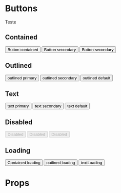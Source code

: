 



<Meta title="Button" component={Button} />

# Buttons

Teste

## Contained

<Story name="Contained">
  <Box
    component="div"
    display="grid"
    gridGap="10px"
    gridTemplateColumns="1fr 1fr 1fr"
  >
    <Button variant="contained" color="primary">
      Button contained
    </Button>
    <Button variant="contained" color="secondary">
      Button secondary
    </Button>
    <Button variant="contained" color="default">
      Button secondary
    </Button>
  </Box>
</Story>

## Outlined

<Story name="Outlined">
  <Box
    component="div"
    display="grid"
    gridGap="10px"
    gridTemplateColumns="1fr 1fr 1fr"
  >
    <Button variant="outlined" color="primary">
      outlined primary
    </Button>
    <Button variant="outlined" color="secondary">
      outlined secondary
    </Button>
    <Button variant="outlined" color="default">
      outlined default
    </Button>
  </Box>
</Story>

## Text

<Story name="Text">
  <Box
    component="div"
    display="grid"
    gridGap="10px"
    gridTemplateColumns="1fr 1fr 1fr"
  >
    <Button variant="text" color="primary">
      text primary
    </Button>
    <Button variant="text" color="secondary">
      text secondary
    </Button>
    <Button variant="text" color="default">
      text default
    </Button>
  </Box>
</Story>

## Disabled

<Story name="Disabled">
  <Box
    component="div"
    display="grid"
    gridGap="10px"
    gridTemplateColumns="1fr 1fr 1fr"
  >
    <Button variant="contained" disabled>
      Disabled
    </Button>
    <Button variant="outlined" disabled>
      Disabled
    </Button>
    <Button variant="text" disabled>
      Disabled
    </Button>
  </Box>
</Story>

## Loading

<Story name="Loading">
  <Box
    component="div"
    display="grid"
    gridGap="10px"
    gridTemplateColumns="1fr 1fr 1fr"
  >
    <Button variant="contained" loading>
      Contained loading
    </Button>
    <Button variant="outlined" loading>
      outlined loading
    </Button>
    <Button variant="text" loading>
      textLoading
    </Button>
  </Box>
</Story>

# Props

<Props to={Button} />
